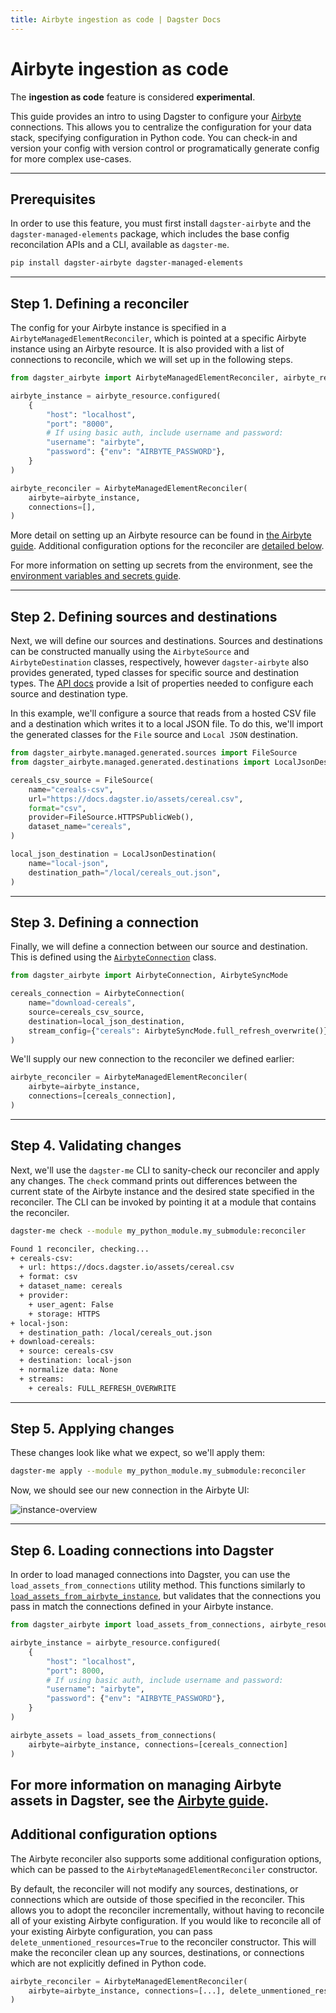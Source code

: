 ```yaml
---
title: Airbyte ingestion as code | Dagster Docs
---
```


# Airbyte ingestion as code

<Note>
    The <strong>ingestion as code</strong> feature is considered <strong>experimental</strong>.
</Note>

This guide provides an intro to using Dagster to configure your [Airbyte](/integrations/airbyte) connections. This allows you to centralize the configuration for your data stack, specifying configuration in Python code. You can check-in and version your config with version control or programatically generate config for more complex use-cases.

---

## Prerequisites

In order to use this feature, you must first install `dagster-airbyte` and the `dagster-managed-elements` package, which includes the base config reconcilation APIs and a CLI, available as `dagster-me`.

```bash
pip install dagster-airbyte dagster-managed-elements
```

---

## Step 1. Defining a reconciler

The config for your Airbyte instance is specified in a `AirbyteManagedElementReconciler`, which is pointed at a specific Airbyte instance using an Airbyte resource. It is also provided with a list of connections to reconcile, which we will set up in the following steps.

```python startafter=start_define_reconciler endbefore=end_define_reconciler file=/guides/dagster/ingestion_as_code/airbyte.py dedent=4
from dagster_airbyte import AirbyteManagedElementReconciler, airbyte_resource

airbyte_instance = airbyte_resource.configured(
    {
        "host": "localhost",
        "port": "8000",
        # If using basic auth, include username and password:
        "username": "airbyte",
        "password": {"env": "AIRBYTE_PASSWORD"},
    }
)

airbyte_reconciler = AirbyteManagedElementReconciler(
    airbyte=airbyte_instance,
    connections=[],
)
```

More detail on setting up an Airbyte resource can be found in [the Airbyte guide](/integrations/airbyte#step-1-connecting-to-airbyte). Additional configuration options for the reconciler are [detailed below](#additional-configuration-options).

For more information on setting up secrets from the environment, see the [environment variables and secrets guide](/guides/dagster/using-environment-variables-and-secrets#using-environment-variables-and-secrets).

---

## Step 2. Defining sources and destinations

Next, we will define our sources and destinations. Sources and destinations can be constructed manually using the `AirbyteSource` and `AirbyteDestination` classes, respectively, however `dagster-airbyte` also provides generated, typed classes for specific source and destination types. The [API docs](/\_apidocs/libraries/dagster-airbyte#managed-config-generated-sources) provide a lsit of properties needed to configure each source and destination type.

In this example, we'll configure a source that reads from a hosted CSV file and a destination which writes it to a local JSON file. To do this, we'll import the generated classes for the `File` source and `Local JSON` destination.

```python startafter=start_define_sources endbefore=end_define_sources file=/guides/dagster/ingestion_as_code/airbyte.py dedent=4
from dagster_airbyte.managed.generated.sources import FileSource
from dagster_airbyte.managed.generated.destinations import LocalJsonDestination

cereals_csv_source = FileSource(
    name="cereals-csv",
    url="https://docs.dagster.io/assets/cereal.csv",
    format="csv",
    provider=FileSource.HTTPSPublicWeb(),
    dataset_name="cereals",
)

local_json_destination = LocalJsonDestination(
    name="local-json",
    destination_path="/local/cereals_out.json",
)
```

---

## Step 3. Defining a connection

Finally, we will define a connection between our source and destination. This is defined using the [`AirbyteConnection`](/\_apidocs/libraries/dagster-airbyte#dagster_airbyte.AirbyteConnection) class.

```python startafter=start_define_connection endbefore=end_define_connection file=/guides/dagster/ingestion_as_code/airbyte.py dedent=4
from dagster_airbyte import AirbyteConnection, AirbyteSyncMode

cereals_connection = AirbyteConnection(
    name="download-cereals",
    source=cereals_csv_source,
    destination=local_json_destination,
    stream_config={"cereals": AirbyteSyncMode.full_refresh_overwrite()},
)
```

We'll supply our new connection to the reconciler we defined earlier:

```python startafter=start_new_reconciler endbefore=end_new_reconciler file=/guides/dagster/ingestion_as_code/airbyte.py dedent=4
airbyte_reconciler = AirbyteManagedElementReconciler(
    airbyte=airbyte_instance,
    connections=[cereals_connection],
)
```

---

## Step 4. Validating changes

Next, we'll use the `dagster-me` CLI to sanity-check our reconciler and apply any changes. The `check` command prints out differences between the current state of the Airbyte instance and the desired state specified in the reconciler. The CLI can be invoked by pointing it at a module that contains the reconciler.

```bash
dagster-me check --module my_python_module.my_submodule:reconciler

Found 1 reconciler, checking...
+ cereals-csv:
  + url: https://docs.dagster.io/assets/cereal.csv
  + format: csv
  + dataset_name: cereals
  + provider:
    + user_agent: False
    + storage: HTTPS
+ local-json:
  + destination_path: /local/cereals_out.json
+ download-cereals:
  + source: cereals-csv
  + destination: local-json
  + normalize data: None
  + streams:
    + cereals: FULL_REFRESH_OVERWRITE
```

---

## Step 5. Applying changes

These changes look like what we expect, so we'll apply them:

```bash
dagster-me apply --module my_python_module.my_submodule:reconciler
```

Now, we should see our new connection in the Airbyte UI:



<Image
alt="instance-overview"
src="/images/guides/airbyte-ingestion-as-code/connection-in-ui.png"
width={755}
height={486}
/>


---

## Step 6. Loading connections into Dagster

In order to load managed connections into Dagster, you can use the `load_assets_from_connections` utility method. This functions similarly to [`load_assets_from_airbyte_instance`](/integrations/airbyte#loading-airbyte-asset-definitions-from-an-airbyte-instance), but validates that the connections you pass in match the connections defined in your Airbyte instance.

```python startafter=start_load_assets endbefore=end_load_assets file=/guides/dagster/ingestion_as_code/airbyte.py dedent=4
from dagster_airbyte import load_assets_from_connections, airbyte_resource

airbyte_instance = airbyte_resource.configured(
    {
        "host": "localhost",
        "port": 8000,
        # If using basic auth, include username and password:
        "username": "airbyte",
        "password": {"env": "AIRBYTE_PASSWORD"},
    }
)

airbyte_assets = load_assets_from_connections(
    airbyte=airbyte_instance, connections=[cereals_connection]
)
```

## For more information on managing Airbyte assets in Dagster, see the [Airbyte guide](/integrations/airbyte).

## Additional configuration options

The Airbyte reconciler also supports some additional configuration options, which can be passed to the `AirbyteManagedElementReconciler` constructor.

By default, the reconciler will not modify any sources, destinations, or connections which are outside of those specified in the reconciler. This allows you to adopt the reconciler incrementally, without having to reconcile all of your existing Airbyte configuration. If you would like to reconcile all of your existing Airbyte configuration, you can pass `delete_unmentioned_resources=True` to the reconciler constructor. This will make the reconciler clean up any sources, destinations, or connections which are not explicitly defined in Python code.

```python startafter=start_new_reconciler_delete endbefore=end_new_reconciler_delete file=/guides/dagster/ingestion_as_code/airbyte.py dedent=4
airbyte_reconciler = AirbyteManagedElementReconciler(
    airbyte=airbyte_instance, connections=[...], delete_unmentioned_resources=True
)
```
